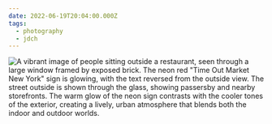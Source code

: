```yaml
---
date: 2022-06-19T20:04:00.000Z
tags:
  - photography
  - jdch
---
```

![A vibrant image of people sitting outside a restaurant, seen through a large window framed by exposed brick. The neon red "Time Out Market New York" sign is glowing, with the text reversed from the outside view. The street outside is shown through the glass, showing passersby and nearby storefronts. The warm glow of the neon sign contrasts with the cooler tones of the exterior, creating a lively, urban atmosphere that blends both the indoor and outdoor worlds.](/assets/photos/20220619-IMG_2254.jpg)
